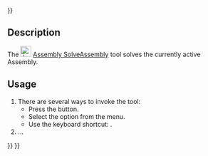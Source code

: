 <languages/>
{{UnfinishedDocu{{#translation:}}}}
<translate>

<!--T:1-->
{{Docnav
|[[Assembly_InsertNewPart|InsertNewPart]]
|[[Assembly_CreateView|CreateView]]
|[[Assembly_Workbench|Assembly]]
|IconL=Assembly_InsertNewPart.svg
|IconR=Assembly_CreateView.svg
|IconC=Workbench_Assembly.svg
}}

<!--T:2-->
{{GuiCommand
|Name=Assembly SolveAssembly
|MenuLocation=Assembly → Solve Assembly
|Workbenches=[[Assembly_Workbench|Assembly]]
|Shortcut={{KEY|Z}}
|Version=1.0
|SeeAlso=
}}

==Description== <!--T:3--> 

<!--T:7-->
The [[Image:Assembly_SolveAssembly.svg|24px]] [[Assembly_SolveAssembly|Assembly SolveAssembly]] tool solves the currently active Assembly.

==Usage== <!--T:4-->

<!--T:5-->
# There are several ways to invoke the tool:
#* Press the {{Button|[[Image:Assembly_SolveAssembly.svg|16px]] [[Assembly_SolveAssembly|Solve Assembly]]}} button.
#* Select the {{MenuCommand|Assembly → [[Image:Assembly_SolveAssembly.svg|16px]] Solve Assembly}} option from the menu.
#* Use the keyboard shortcut: {{KEY|Z}}.
# …


<!--T:6-->
{{Docnav
|[[Assembly_InsertNewPart|InsertNewPart]]
|[[Assembly_CreateView|CreateView]]
|[[Assembly_Workbench|Assembly]]
|IconL=Assembly_InsertNewPart.svg
|IconR=Assembly_CreateView.svg
|IconC=Workbench_Assembly.svg
}}

</translate>
{{Assembly_Tools_navi{{#translation:}}}}
{{Userdocnavi{{#translation:}}}}